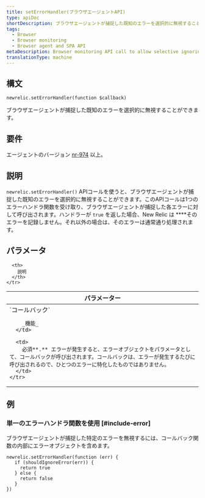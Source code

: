```yaml
---
title: setErrorHandler(ブラウザエージェントAPI)
type: apiDoc
shortDescription: ブラウザエージェントが捕捉した既知のエラーを選択的に無視することができます。
tags:
  - Browser
  - Browser monitoring
  - Browser agent and SPA API
metaDescription: Browser monitoring API call to allow selective ignoring of known errors captured by the agent.
translationType: machine
---
```


## 構文

```
newrelic.setErrorHandler(function $callback)
```

ブラウザエージェントが捕捉した既知のエラーを選択的に無視することができます。

## 要件

エージェントのバージョン [nr-974](/docs/release-notes/new-relic-browser-release-notes/browser-agent-release-notes) 以上。

## 説明

`newrelic.setErrorHandler()` APIコールを使うと、ブラウザエージェントが捕捉した既知のエラーを選択的に無視することができます。このAPIコールは1つのエラーハンドラ関数を受け取り、ブラウザエージェントが捕捉した各エラーに対して呼び出されます。ハンドラーが `true` を返した場合、New Relic は \*\*\*\*そのエラーを記録しません。それ以外の場合は、そのエラーは通常通り処理されます。

## パラメータ

<table>
  <thead>
    <tr>
      <th width="25%">
        パラメーター
      </th>

      <th>
        説明
      </th>
    </tr>
  </thead>

  <tbody>
    <tr>
      <td>
        `コールバック`

        _機能_
      </td>

      <td>
        必須**.** エラーが発生すると、エラーオブジェクトをパラメータとして、コールバックが呼び出されます。コールバックは、エラーが発生するたびに呼び出されるので、ひとつのエラーに特化したものではありません。
      </td>
    </tr>
  </tbody>
</table>

## 例

### 単一のエラーハンドラ関数を使用 [#include-error]

ブラウザエージェントが捕捉した特定のエラーを無視するには、コールバック関数の内部にエラーオブジェクトを含めます。

```
newrelic.setErrorHandler(function (err) {
   if (shouldIgnoreError(err)) {
     return true
   } else {
     return false
   }
})
```
